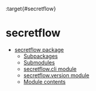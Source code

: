 :target{#secretflow}

# secretflow

<TableOfContents>


  - [secretflow package](secretflow.mdx)
    - [Subpackages](secretflow.mdx#subpackages)
    - [Submodules](secretflow.mdx#submodules)
    - [secretflow.cli module](secretflow.mdx#module-secretflow.cli)
    - [secretflow.version module](secretflow.mdx#module-secretflow.version)
    - [Module contents](secretflow.mdx#module-secretflow)
</TableOfContents>
